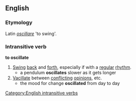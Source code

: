 ==English==

===Etymology===
Latin ''[[oscillare]]'' 'to swing'.

===Intransitive verb===
'''to oscillate'''
# [[Swing]] [[back]] and [[forth]], especially if with a [[regular]] [[rhythm]].
#* a pendulum '''oscillates''' slower as it gets longer
# [[Vacillate]] between [[conflicting]] [[opinion]]s, etc.
#* the mood for change '''oscillated''' from day to day

[[Category:English intransitive verbs]]